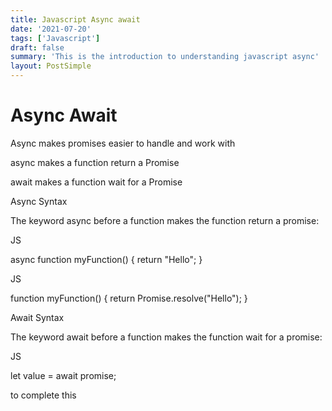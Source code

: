 ```yaml
---
title: Javascript Async await
date: '2021-07-20'
tags: ['Javascript']
draft: false
summary: 'This is the introduction to understanding javascript async'
layout: PostSimple
---
```


# Async Await

Async makes promises easier to handle and work with

async makes a function return a Promise

await makes a function wait for a Promise

Async Syntax

The keyword async before a function makes the function return a promise:

JS

async function myFunction() {
  return "Hello";
}



JS

function myFunction() {
  return Promise.resolve("Hello");
}



Await Syntax

The keyword await before a function makes the function wait for a promise:

JS


let value = await promise;




to complete this  